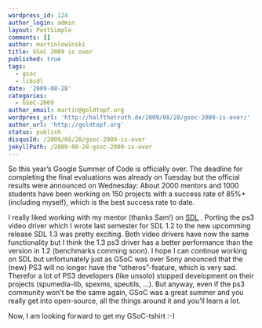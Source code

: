 ```yaml
---
wordpress_id: 124
author_login: admin
layout: PostSimple
comments: []
author: martinlowinski
title: GSoC 2009 is over
published: true
tags:
  - gsoc
  - libsdl
date: '2009-08-28'
categories:
  - GSoC-2009
author_email: martin@goldtopf.org
wordpress_url: 'http://halfthetruth.de/2009/08/28/gsoc-2009-is-over/'
author_url: 'http://goldtopf.org'
status: publish
disqusId: /2009/08/28/gsoc-2009-is-over
jekyllPath: /2009-08-28-gsoc-2009-is-over
---
```


So this year&rsquo;s Google Summer of Code is officially over. The deadline for completing the final evaluations was already on Tuesday but the official results were announced on Wednesday: About 2000 mentors and 1000 students have been working on 150 projects with a success rate of 85%+ (including myself), which is the best success rate to date.

I really liked working with my mentor (thanks Sam!) on <a href="http://libsdl.org/">SDL</a> . Porting the ps3 video driver which I wrote last semester for SDL 1.2 to the new upcomming release SDL 1.3 was pretty exciting. Both video drivers have now the same functionality but I think the 1.3 ps3 driver has a better performance than the version in 1.2 (benchmarks comming soon). I hope I can continue working on SDL but unfortunately just as GSoC was over Sony anounced that the (new) PS3 will no longer have the &ldquo;otheros&rdquo;-feature, which is very sad. Therefor a lot of PS3 developers (like unsolo) stopped development on their projects (spumedia-lib, spexms, speutils, ...). But anyway, even if the ps3 community won&rsquo;t be the same again, GSoC was a great summer and you really get into open-source, all the things around it and you&rsquo;ll learn a lot.

Now, I am looking forward to get my GSoC-tshirt :-)
